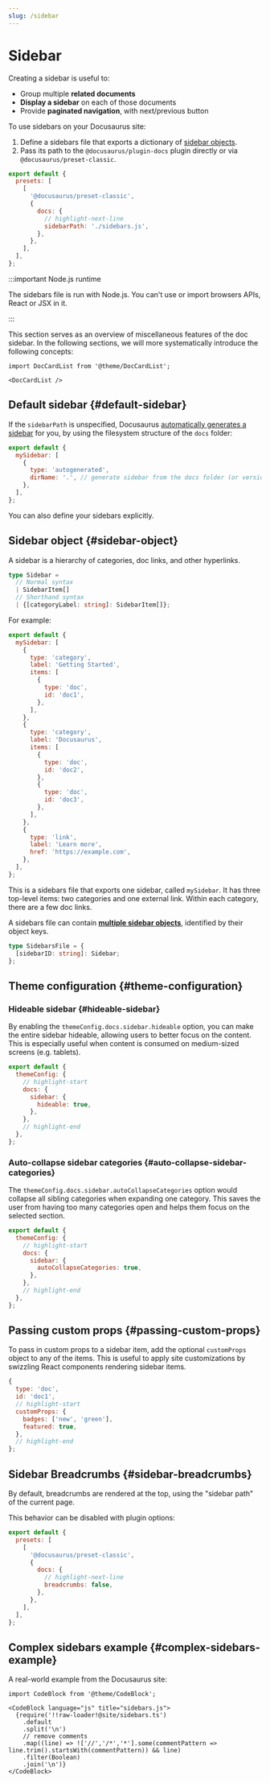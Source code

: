```yaml
---
slug: /sidebar
---
```


# Sidebar

Creating a sidebar is useful to:

- Group multiple **related documents**
- **Display a sidebar** on each of those documents
- Provide **paginated navigation**, with next/previous button

To use sidebars on your Docusaurus site:

1. Define a sidebars file that exports a dictionary of [sidebar objects](#sidebar-object).
2. Pass its path to the `@docusaurus/plugin-docs` plugin directly or via `@docusaurus/preset-classic`.

```js title="docusaurus.config.js"
export default {
  presets: [
    [
      '@docusaurus/preset-classic',
      {
        docs: {
          // highlight-next-line
          sidebarPath: './sidebars.js',
        },
      },
    ],
  ],
};
```

:::important Node.js runtime

The sidebars file is run with Node.js. You can't use or import browsers APIs, React or JSX in it.

:::

This section serves as an overview of miscellaneous features of the doc sidebar. In the following sections, we will more systematically introduce the following concepts:

```mdx-code-block
import DocCardList from '@theme/DocCardList';

<DocCardList />
```

## Default sidebar {#default-sidebar}

If the `sidebarPath` is unspecified, Docusaurus [automatically generates a sidebar](autogenerated.mdx) for you, by using the filesystem structure of the `docs` folder:

```js title="sidebars.js"
export default {
  mySidebar: [
    {
      type: 'autogenerated',
      dirName: '.', // generate sidebar from the docs folder (or versioned_docs/<version>)
    },
  ],
};
```

You can also define your sidebars explicitly.

## Sidebar object {#sidebar-object}

A sidebar is a hierarchy of categories, doc links, and other hyperlinks.

```ts
type Sidebar =
  // Normal syntax
  | SidebarItem[]
  // Shorthand syntax
  | {[categoryLabel: string]: SidebarItem[]};
```

For example:

```js title="sidebars.js"
export default {
  mySidebar: [
    {
      type: 'category',
      label: 'Getting Started',
      items: [
        {
          type: 'doc',
          id: 'doc1',
        },
      ],
    },
    {
      type: 'category',
      label: 'Docusaurus',
      items: [
        {
          type: 'doc',
          id: 'doc2',
        },
        {
          type: 'doc',
          id: 'doc3',
        },
      ],
    },
    {
      type: 'link',
      label: 'Learn more',
      href: 'https://example.com',
    },
  ],
};
```

This is a sidebars file that exports one sidebar, called `mySidebar`. It has three top-level items: two categories and one external link. Within each category, there are a few doc links.

A sidebars file can contain [**multiple sidebar objects**](multiple-sidebars.mdx), identified by their object keys.

```ts
type SidebarsFile = {
  [sidebarID: string]: Sidebar;
};
```

## Theme configuration {#theme-configuration}

### Hideable sidebar {#hideable-sidebar}

By enabling the `themeConfig.docs.sidebar.hideable` option, you can make the entire sidebar hideable, allowing users to better focus on the content. This is especially useful when content is consumed on medium-sized screens (e.g. tablets).

```js title="docusaurus.config.js"
export default {
  themeConfig: {
    // highlight-start
    docs: {
      sidebar: {
        hideable: true,
      },
    },
    // highlight-end
  },
};
```

### Auto-collapse sidebar categories {#auto-collapse-sidebar-categories}

The `themeConfig.docs.sidebar.autoCollapseCategories` option would collapse all sibling categories when expanding one category. This saves the user from having too many categories open and helps them focus on the selected section.

```js title="docusaurus.config.js"
export default {
  themeConfig: {
    // highlight-start
    docs: {
      sidebar: {
        autoCollapseCategories: true,
      },
    },
    // highlight-end
  },
};
```

## Passing custom props {#passing-custom-props}

To pass in custom props to a sidebar item, add the optional `customProps` object to any of the items. This is useful to apply site customizations by swizzling React components rendering sidebar items.

```js
{
  type: 'doc',
  id: 'doc1',
  // highlight-start
  customProps: {
    badges: ['new', 'green'],
    featured: true,
  },
  // highlight-end
};
```

## Sidebar Breadcrumbs {#sidebar-breadcrumbs}

By default, breadcrumbs are rendered at the top, using the "sidebar path" of the current page.

This behavior can be disabled with plugin options:

```js title="docusaurus.config.js"
export default {
  presets: [
    [
      '@docusaurus/preset-classic',
      {
        docs: {
          // highlight-next-line
          breadcrumbs: false,
        },
      },
    ],
  ],
};
```

## Complex sidebars example {#complex-sidebars-example}

A real-world example from the Docusaurus site:

```mdx-code-block
import CodeBlock from '@theme/CodeBlock';

<CodeBlock language="js" title="sidebars.js">
  {require('!!raw-loader!@site/sidebars.ts')
    .default
    .split('\n')
    // remove comments
    .map((line) => !['//','/*','*'].some(commentPattern => line.trim().startsWith(commentPattern)) && line)
    .filter(Boolean)
    .join('\n')}
</CodeBlock>
```
